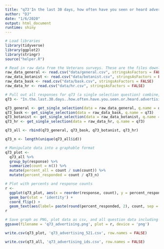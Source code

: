 ```yaml
---
title: "q73'In the last 30 days, how often have you seen or heard advertising for cannabis products or stores in your community (including TV, radio, signs, billboards, newspapers, pamphlets, or street-side marketing)?' Veterans"
author: "DJ"
date: "1/6/2020"
output: html_document
runtime: shiny
---
```


```r
# Load libraries
library(tidyverse)
library(ggplot2)
library(stringr)
source("helper.R")
```

```r
# Read in raw data from the Veterans surveys. These are the files downloaded from survey monkey saved as a .csv
raw_data_general <- read.csv("data/general.csv", stringsAsFactors = FALSE)
raw_data_botanist <- read.csv("data/botanist.csv", stringsAsFactors = FALSE)
raw_data_bask <- read.csv("data/bask.csv", stringsAsFactors = FALSE)
raw_data_hr <- read.csv("data/hr.csv", stringsAsFactors = FALSE)
```

```r
# Pull out all responses for q73 (a single selection question) combine, then determine 'question n'
q73 <- "In.the.last.30.days..how.often.have.you.seen.or.heard.advertising.for.cannabis.products.or.stores.in.your.community..including.TV..radio..signs..billboards..newspapers..pamphlets..or.street.side.marketing.."

q73_general <- get_single_selection(data = raw_data_general, q.name = q73)
q73_bask <- get_single_selection(data = raw_data_bask, q.name = q73)
q73_botanist <- get_single_selection(data = raw_data_botanist, q.name = q73)
q73_hr <- get_single_selection(data = raw_data_hr, q.name = q73)

q73_all <- rbind(q73_general, q73_bask, q73_botanist, q73_hr)

q73_n <- length(unique(q73_all$id))
```

```r
# Manipulate data into a graphable format
q73_plot <- 
  q73_all %>%
  group_by(response) %>%
  summarize(count = n()) %>%
  mutate(percent_all = count / sum(count)) %>%
  mutate(percent_responded = count / q73_n)
```

```r
# Plot with percents and response counts
r <- 
  ggplot(q73_plot, aes(x = reorder(response, count), y = percent_responded)) +
  geom_bar(stat = 'identity') +
  coord_flip() +
  geom_text(aes(label= paste(round(percent_responded, 2), count, sep = "***")))
r
```

```r
# Save graph as PNG, plot data as csv, and all question data including response IDs as csv (save question n and N at end of plot file as "_x.x")
ggsave(filename = 'q73_advertising.png', plot = r, device = 'png')

write.csv(q73_plot, 'q73_advertising_521.csv', row.names = FALSE)

write.csv(q73_all, 'q73_advertising_ids.csv', row.names = FALSE)
```
